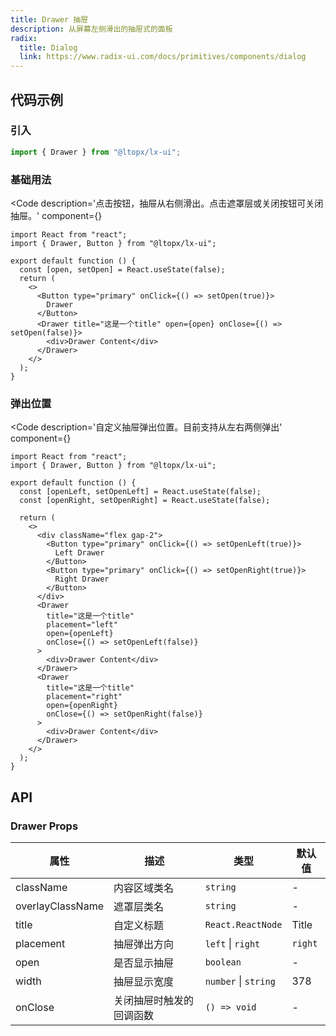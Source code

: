 ```yaml
---
title: Drawer 抽屉
description: 从屏幕左侧滑出的抽屉式的面板
radix:
  title: Dialog
  link: https://www.radix-ui.com/docs/primitives/components/dialog
---
```



## 代码示例

### 引入

```js copy
import { Drawer } from "@ltopx/lx-ui";
```

### 基础用法

<Code 
  description='点击按钮，抽屉从右侧滑出。点击遮罩层或关闭按钮可关闭抽屉。' 
  component={<Basic />}
>
```tsx filename="Drawer.tsx" copy
import React from "react";
import { Drawer, Button } from "@ltopx/lx-ui";

export default function () {
  const [open, setOpen] = React.useState(false);
  return (
    <>
      <Button type="primary" onClick={() => setOpen(true)}>
        Drawer
      </Button>
      <Drawer title="这是一个title" open={open} onClose={() => setOpen(false)}>
        <div>Drawer Content</div>
      </Drawer>
    </>
  );
}
```
</Code>

### 弹出位置

<Code 
  description='自定义抽屉弹出位置。目前支持从左右两侧弹出' 
  component={<Placement />}
>
```tsx filename="Drawer.tsx" copy {20,28}
import React from "react";
import { Drawer, Button } from "@ltopx/lx-ui";

export default function () {
  const [openLeft, setOpenLeft] = React.useState(false);
  const [openRight, setOpenRight] = React.useState(false);
  
  return (
    <>
      <div className="flex gap-2">
        <Button type="primary" onClick={() => setOpenLeft(true)}>
          Left Drawer
        </Button>
        <Button type="primary" onClick={() => setOpenRight(true)}>
          Right Drawer
        </Button>
      </div>
      <Drawer
        title="这是一个title"
        placement="left"
        open={openLeft}
        onClose={() => setOpenLeft(false)}
      >
        <div>Drawer Content</div>
      </Drawer>
      <Drawer
        title="这是一个title"
        placement="right"
        open={openRight}
        onClose={() => setOpenRight(false)}
      >
        <div>Drawer Content</div>
      </Drawer>
    </>
  );
}
```
</Code>

## API

### Drawer Props

| 属性             | 描述                     | 类型                 | 默认值  |
| ---------------- | ------------------------ | -------------------- | ------- |
| className        | 内容区域类名             | `string`             | -       |
| overlayClassName | 遮罩层类名               | `string`             | -       |
| title            | 自定义标题               | `React.ReactNode`    | Title   |
| placement        | 抽屉弹出方向             | `left` \| `right`    | `right` |
| open             | 是否显示抽屉             | `boolean`            | -       |
| width            | 抽屉显示宽度             | `number` \| `string` | 378     |
| onClose          | 关闭抽屉时触发的回调函数 | `() => void`         | -       |
